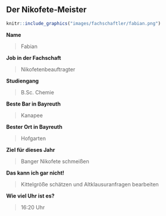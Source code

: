 ## Der Nikofete-Meister {#fachschaftler-fachschaftlerinnen-nikofete}

```r
knitr::include_graphics("images/fachschaftler/fabian.png")
```

**Name**

> Fabian

**Job in der Fachschaft**

> Nikofetenbeauftragter

**Studiengang**

> B.Sc. Chemie

**Beste Bar in Bayreuth**

> Kanapee

**Bester Ort in Bayreuth**

> Hofgarten

**Ziel für dieses Jahr**

> Banger Nikofete schmeißen

**Das kann ich gar nicht!**

> Kittelgröße schätzen und Altklausuranfragen bearbeiten

**Wie viel Uhr ist es?**

> 16:20 Uhr